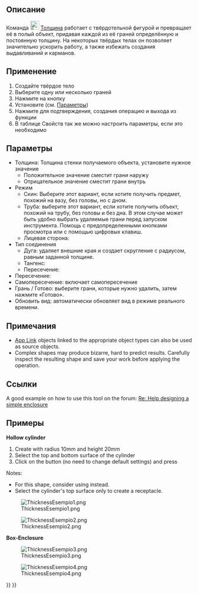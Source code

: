 <languages/>

{{Docnav/ru
|[[Part_Offset2D/ru|2D Cмещение]]
|[[Part_ProjectionOnSurface/ru|Проекция на поверхность]]
|[[Part_Workbench/ru|Деталь]]
|IconL=Part_Offset2D.svg
|IconR=Part_ProjectionOnSurface.svg
|IconC=Workbench_Part.svg
}}

{{GuiCommand/ru
|Name=Part_Thickness
|Name/ru=Толщина
|MenuLocation=Деталь → Толщина
|Workbenches=[[Part_Workbench/ru|Деталь]]
|SeeAlso=[[Part_Offset/ru|Смещение]]
}}

<span id="Description"></span>
== Описание ==

Команда [[Image:Part_Thickness.svg|24px]] [[Part_Thickness/ru|Толщина]] работает с твёрдотельной фигурой и превращает её в полый объект, придавая каждой из её граней определённую и постоянную толщину. На некоторых твёрдых телах он позволяет значительно ускорить работу, а также избежать создания выдавливаний и карманов.

<span id="Usage"></span>
== Применение == 

# Создайте твёрдое тело
# Выберите одну или несколько граней
# Нажмите на кнопку {{Button|[[Image:Part_Thickness.svg|16px]] '''Толщина'''}}
# Установите (см. [[#Параметры|Параметры]])
# Нажмите {{Button|OK}} для подтверждения, создания операцию и выхода из функции
# В таблице Свойств так же можно настроить параметры, если это необходимо

<span id="Options"></span>
== Параметры == 

<div class="mw-translate-fuzzy">
* Толщина: Толщина стенки получаемого объекта, установите нужное значение
** Положительное значение сместит грани наружу
** Отрицательное значение сместит грани внутрь
* Режим
** Скин: Выберите этот вариант, если хотите получить предмет, похожий на вазу, без головы, но с дном.
** Труба: выберите этот вариант, если хотите получить объект, похожий на трубу, без головы и без дна. В этом случае может быть удобно выбрать удаляемые грани перед запуском инструмента. Помощь с предопределенными кнопками просмотра или с помощью цифровых клавиш.
** Лицевая сторона:
* Тип соединения
** Дуга: удаляет внешние края и создает скругление с радиусом, равным заданной толщине.
** Тангенс:
** Пересечение:
* Пересечение:
* Самопересечение: включает самопересечение
* Грань / Готово: выберите грани, которые нужно удалить, затем нажмите «Готово».
* Обновить вид: автоматически обновляет вид в режиме реального времени.
</div>

<span id="Notes"></span>
==Примечания==

* [[App_Link|App Link]] objects linked to the appropriate object types can also be used as source objects. {{Version|0.20}}
* Complex shapes may produce bizarre, hard to predict results. Carefully inspect the resulting shape and save your work before applying the operation.

<span id="Links"></span>
==Ссылки== 

A good example on how to use this tool on the forum: [http://forum.freecadweb.org/viewtopic.php?f=3&t=3766&p=29741&hilit=enclosure#p29547 Re: Help designing a simple enclosure]

<span id="Examples"></span>
==Примеры==

'''Hollow cylinder'''
# Create {{Button|[[Image:Part_Cylinder.svg|16px]] [[Part_Cylinder|Cylinder]]}} with radius 10mm and height 20mm
# Select the top and bottom surface of the cylinder
# Click on the {{Button|[[Image:Part_Thickness.svg|16px]] Thickness}} button (no need to change default settings) and press {{KEY|OK}}

Notes:
* For this shape, consider using {{Button|[[Image:Part_Tube.svg|16px]] [[Part_Tube|Tube]]}} instead.
* Select the cylinder's top surface only to create a receptacle.

[[Image:ThicknessEsempio1.png]]

[[Image:ThicknessEsempio2.png]]

'''Box-Enclosure'''

[[Image:ThicknessEsempio3.png]]

[[Image:ThicknessEsempio4.png]]


{{Docnav/ru
|[[Part_Offset2D/ru|2D Cмещение]]
|[[Part_ProjectionOnSurface/ru|Проекция на поверхность]]
|[[Part_Workbench/ru|Деталь]]
|IconL=Part_Offset2D.svg
|IconR=Part_ProjectionOnSurface.svg
|IconC=Workbench_Part.svg
}}

{{Part Tools navi{{#translation:}}}}
{{Userdocnavi{{#translation:}}}}